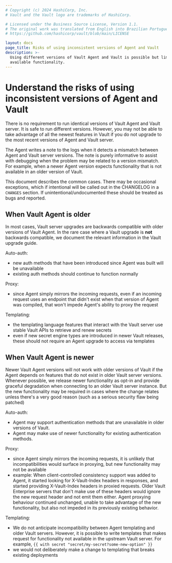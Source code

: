 ```yaml
---
# Copyright (c) 2024 HashiCorp, Inc.
# Vault and the Vault logo are trademarks of HashiCorp.

# Licensed under the Business Source License, Version 1.1.
# The original work was translated from English into Brazilian Portuguese.
# https://github.com/hashicorp/vault/blob/main/LICENSE

layout: docs
page_title: Risks of using inconsistent versions of Agent and Vault
description: >-
  Using different versions of Vault Agent and Vault is possible but limits the
  available functionality.
---
```


# Understand the risks of using inconsistent versions of Agent and Vault

There is no requirement to run identical versions of Vault Agent and Vault server.
It is safe to run different versions. However, you may not be able to take
advantage of all the newest features in Vault if you do not upgrade to
the most recent versions of Agent and Vault server.

The Agent writes a note to the logs when it detects a mismatch between
Agent and Vault server versions. The note is purely informative to assist
with debugging when the problem may be related to a version mismatch.
For example, when a newer Agent version expects functionality that is
not available in an older version of Vault.

This document describes the common cases.  There may be occasional exceptions, which if intentional will be called out in the CHANGELOG in a `CHANGES` section.  If unintentional/undocumented these should be treated as bugs and reported.

## When Vault Agent is older

In most cases, Vault server upgrades are backwards compatible with
older versions of Vault Agent. In the rare case where a Vault upgrade is
**not** backwards compatible, we document the relevant information in
the Vault upgrade guide.

Auto-auth:
- new auth methods that have been introduced since Agent was built will be unavailable
- existing auth methods should continue to function normally

Proxy:
- since Agent simply mirrors the incoming requests, even if an incoming request uses an endpoint that didn't exist when that version of Agent was compiled, that won't impede Agent's ability to proxy the request

Templating:
- the templating language features that interact with the Vault server use stable Vault APIs to retrieve and renew secrets
- even if new secret engine types are introduced in newer Vault releases, these should not require an Agent upgrade to access via templates

##  When Vault Agent is newer

Newer Vault Agent versions will not work with older versions of Vault if
the Agent depends on features that do not exist in older Vault server
versions. Whenever possible, we release newer functionality as opt-in
and provide graceful degradation when connecting to an older Vault
server instance. But the new functionality may be required in cases
where the change relates  unless there's a very good reason (such as a
serious security flaw being patched)

Auto-auth:
- Agent may support authentication methods that are unavailable in older versions of Vault.
- Agent may make use of newer functionality for existing authentication methods.

Proxy:
- since Agent simply mirrors the incoming requests, it is unlikely that incompatibilities would surface in proxying, but new functionality may not be available
- example: When client-controlled consistency support was added to Agent, it started looking for X-Vault-Index headers in responses, and started providing X-Vault-Index headers in proxied requests.  Older Vault Enterprise servers that don't make use of these headers would ignore the new request header and not emit them either.  Agent proxying behaviour continued unchanged, unable to take advantage of the new functionality, but also not impeded in its previously existing behavior.

Templating:
- We do not anticipate incompatibility between Agent templating and
older Vault servers. However, it is possible to write templates that
makes request for functionality not available in the upstream Vault
server. For example, `{{ with secret "secret/my-secret?some-new-option" }}`
- we would not deliberately make a change to templating that breaks existing deployments
